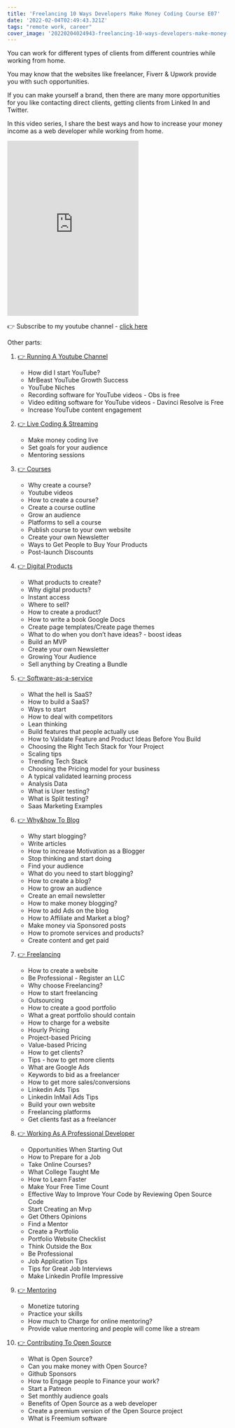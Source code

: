 ```yaml
---
title: 'Freelancing 10 Ways Developers Make Money Coding Course E07'
date: '2022-02-04T02:49:43.321Z'
tags: "remote work, career"
cover_image: '20220204024943-freelancing-10-ways-developers-make-money-coding-course-e07.png'
---
```


You can work for different types of clients from different countries while working from home.

You may know that the websites like freelancer, Fiverr & Upwork provide you with such opportunities.

If you can make yourself a brand, then there are many more opportunities for you like contacting direct clients, getting clients from Linked In and Twitter.

In this video series, I share the best ways and how to increase your money income as a web developer while working from home.

<iframe
  className="w-full"
  height="400"
  src="https://www.youtube.com/embed/JjGTrdJkiJs"
  title="YouTube video player"
  frameBorder="0"
  allow="accelerometer; autoplay; clipboard-write; encrypted-media; gyroscope; picture-in-picture"
  allowFullScreen
></iframe>

👉 Subscribe to my youtube channel - [click here](https://bit.ly/31SdiZv)

Other parts:

1.  [👉 Running A Youtube Channel](https://youtu.be/MMbp6eNk4Q8)

    - How did I start YouTube?
    - MrBeast YouTube Growth Success
    - YouTube Niches
    - Recording software for YouTube videos - Obs is free
    - Video editing software for YouTube videos - Davinci Resolve is Free
    - Increase YouTube content engagement

2.  [👉 Live Coding & Streaming](https://youtu.be/d7jczFpBKl0)

    - Make money coding live
    - Set goals for your audience
    - Mentoring sessions

3.  [👉 Courses](https://youtu.be/zs4abEW9nNk)

    - Why create a course?
    - Youtube videos
    - How to create a course?
    - Create a course outline
    - Grow an audience
    - Platforms to sell a course
    - Publish course to your own website
    - Create your own Newsletter
    - Ways to Get People to Buy Your Products
    - Post-launch Discounts

4.  [👉 Digital Products](https://youtu.be/ORbLO2rjHaQ)

    - What products to create?
    - Why digital products?
    - Instant access
    - Where to sell?
    - How to create a product?
    - How to write a book Google Docs
    - Create page templates/Create page themes
    - What to do when you don’t have ideas? - boost ideas
    - Build an MVP
    - Create your own Newsletter
    - Growing Your Audience
    - Sell anything by Creating a Bundle

5.  [👉 Software-as-a-service](https://youtu.be/lnwifUqJ7HU)

    - What the hell is SaaS?
    - How to build a SaaS?
    - Ways to start
    - How to deal with competitors
    - Lean thinking
    - Build features that people actually use
    - How to Validate Feature and Product Ideas Before You Build
    - Choosing the Right Tech Stack for Your Project
    - Scaling tips
    - Trending Tech Stack
    - Choosing the Pricing model for your business
    - A typical validated learning process
    - Analysis Data
    - What is User testing?
    - What is Split testing?
    - Saas Marketing Examples

6.  [👉 Why&how To Blog](https://youtu.be/E5XNUr04p7k)

    - Why start blogging?
    - Write articles
    - How to increase Motivation as a Blogger
    - Stop thinking and start doing
    - Find your audience
    - What do you need to start blogging?
    - How to create a blog?
    - How to grow an audience
    - Create an email newsletter
    - How to make money blogging?
    - How to add Ads on the blog
    - How to Affiliate and Market a blog?
    - Make money via Sponsored posts
    - How to promote services and products?
    - Create content and get paid

7.  [👉 Freelancing](https://youtu.be/JjGTrdJkiJs)

    - How to create a website
    - Be Professional - Register an LLC
    - Why choose Freelancing?
    - How to start freelancing
    - Outsourcing
    - How to create a good portfolio
    - What a great portfolio should contain
    - How to charge for a website
    - Hourly Pricing
    - Project-based Pricing
    - Value-based Pricing
    - How to get clients?
    - Tips - how to get more clients
    - What are Google Ads
    - Keywords to bid as a freelancer
    - How to get more sales/conversions
    - Linkedin Ads Tips
    - Linkedin InMail Ads Tips
    - Build your own website
    - Freelancing platforms
    - Get clients fast as a freelancer

8.  [👉 Working As A Professional Developer](https://youtu.be/uJKVk7cv3Dw)

    - Opportunities When Starting Out
    - How to Prepare for a Job
    - Take Online Courses?
    - What College Taught Me
    - How to Learn Faster
    - Make Your Free Time Count
    - Effective Way to Improve Your Code by Reviewing Open Source Code
    - Start Creating an Mvp
    - Get Others Opinions
    - Find a Mentor
    - Create a Portfolio
    - Portfolio Website Checklist
    - Think Outside the Box
    - Be Professional
    - Job Application Tips
    - Tips for Great Job Interviews
    - Make Linkedin Profile Impressive

9.  [👉 Mentoring](https://youtu.be/Ni6Jlkj4Xuo)

    - Monetize tutoring
    - Practice your skills
    - How much to Charge for online mentoring?
    - Provide value mentoring and people will come like a stream

10. [👉 Contributing To Open Source](https://youtu.be/qVN9FIY0j4Y)
    - What is Open Source?
    - Can you make money with Open Source?
    - Github Sponsors
    - How to Engage people to Finance your work?
    - Start a Patreon
    - Set monthly audience goals
    - Benefits of Open Source as a web developer
    - Create a premium version of the Open Source project
    - What is Freemium software
